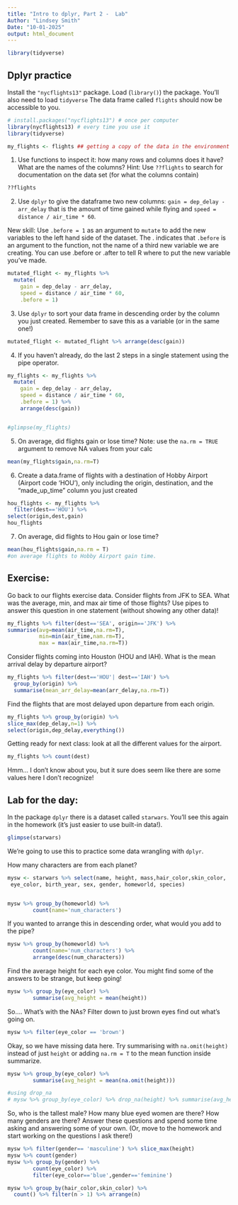 ```yaml
---
title: "Intro to dplyr, Part 2 -  Lab"
Author: "Lindsey Smith"
Date: "10-01-2025"
output: html_document
---
```


```r
library(tidyverse)
```


## Dplyr practice

Install the `"nycflights13"` package. Load (`library()`) the package.
You'll also need to load `tidyverse` The data frame called `flights` should now be accessible to you.


```r
# install.packages("nycflights13") # once per computer 
library(nycflights13) # every time you use it
library(tidyverse)

my_flights <- flights ## getting a copy of the data in the environment
```


1. Use functions to inspect it: how many rows and columns does it have? What are the names of the columns? Hint: Use `??flights` to search for documentation on the data set (for what the columns contain)

```r
??flights
```


2. Use `dplyr` to give the dataframe two new columns: `gain = dep_delay - arr_delay` that is the amount of time gained while flying and `speed = distance / air_time * 60`.

New skill: Use `.before = 1` as an argument to `mutate` to add the new variables to the left hand side of the dataset. The . indicates that `.before` is an argument to the function, not the name of a third new variable we are creating. You can use .before or .after to tell R where to put the new variable you've made.


```r
mutated_flight <- my_flights %>%
  mutate(
    gain = dep_delay - arr_delay,
    speed = distance / air_time * 60,
    .before = 1)
```


3. Use `dplyr` to sort your data frame in descending order by the column you just created. Remember to save this as a variable (or in the same one!)

```r
mutated_flight <- mutated_flight %>% arrange(desc(gain))
```

4. If you haven't already, do the last 2 steps in a single statement using the pipe operator. 

```r
my_flights <- my_flights %>%
  mutate(
    gain = dep_delay - arr_delay,
    speed = distance / air_time * 60,
    .before = 1) %>%
    arrange(desc(gain))


#glimpse(my_flights)
```


5. On average, did flights gain or lose time? Note: use the `na.rm = TRUE` argument to remove NA values from your calc

```r

mean(my_flights$gain,na.rm=T)
```


6. Create a data.frame of flights with a destination of Hobby Airport (Airport code 'HOU'), only including the origin, destination, and the "made_up_time" column you just created

```r
hou_flights <- my_flights %>%
  filter(dest=='HOU') %>%
select(origin,dest,gain)
hou_flights
```


7. On average, did flights to Hou gain or lose time?


```r
mean(hou_flights$gain,na.rm = T)
#on average flights to Hobby Airport gain time.
```

  
## Exercise: 


Go back to our flights exercise data. Consider flights from JFK to SEA. What was the average, min, and max air time of those flights? Use pipes to answer this question in one statement (without showing any other data)!

```r
my_flights %>% filter(dest=='SEA', origin=='JFK') %>%
summarise(avg=mean(air_time,na.rm=T),
          min=min(air_time,nam.rm=T),
          max = max(air_time,na.rm=T))

```

Consider flights coming into Houston (HOU and IAH). What is the mean arrival delay by departure airport? 

```r
my_flights %>% filter(dest=='HOU'| dest=='IAH') %>%
  group_by(origin) %>%
  summarise(mean_arr_delay=mean(arr_delay,na.rm=T))

```

Find the flights that are most delayed upon departure from each origin.

```r
my_flights %>% group_by(origin) %>%
slice_max(dep_delay,n=1) %>%
select(origin,dep_delay,everything())
```

Getting ready for next class: look at all the different values for the  airport.

```r
my_flights %>% count(dest)

```

Hmm... I don't know about you, but it sure does seem like there are some values here I don't recognize! 


## Lab for the day:


In the package `dplyr` there is a dataset called `starwars`. You'll see this again in the homework (it's just easier to use built-in data!).

```r
glimpse(starwars)
```


We're going to use this to practice some data wrangling with `dplyr`. 


How many characters are from each planet?

```r
mysw <- starwars %>% select(name, height, mass,hair_color,skin_color,
 eye_color, birth_year, sex, gender, homeworld, species)


mysw %>% group_by(homeworld) %>%
        count(name='num_characters')
```

If you wanted to arrange this in descending order, what would you add to the pipe? 

```r
mysw %>% group_by(homeworld) %>%
        count(name='num_characters') %>%
        arrange(desc(num_characters))
```

Find the average height for each eye color. You might find some of the answers to be strange, but keep going! 

```r
mysw %>% group_by(eye_color) %>%
        summarise(avg_height = mean(height))

```

So.... What's with the NAs? Filter down to just brown eyes find out what's going on. 


```r
mysw %>% filter(eye_color == 'brown')

```

Okay, so we have missing data here. Try summarising with `na.omit(height)` instead of just `height` or adding `na.rm = T` to the mean function inside summarize. 

```r
mysw %>% group_by(eye_color) %>%
        summarise(avg_height = mean(na.omit(height)))

#using drop_na
# mysw %>% group_by(eye_color) %>% drop_na(height) %>% summarise(avg_height = mean(height))
```

So, who is the tallest male? How many blue eyed women are there? How many genders are there? Answer these questions and spend some time asking and answering some of your own. (Or, move to the homework and start working on the questions I ask there!)


```r

mysw %>% filter(gender== 'masculine') %>% slice_max(height)
mysw %>% count(gender)
mysw %>% group_by(gender) %>%
        count(eye_color) %>%
        filter(eye_color=='blue',gender=='feminine')

mysw %>% group_by(hair_color,skin_color) %>%
  count() %>% filter(n > 1) %>% arrange(n)

```
